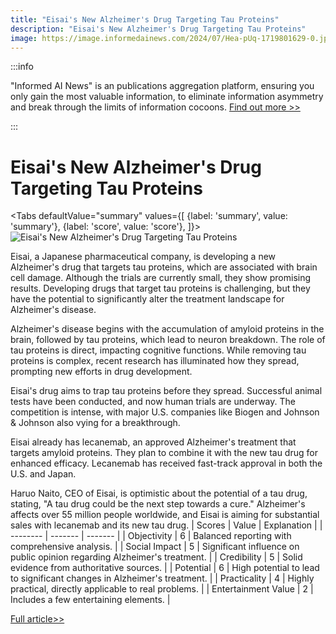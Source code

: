 ```yaml
---
title: "Eisai's New Alzheimer's Drug Targeting Tau Proteins"
description: "Eisai's New Alzheimer's Drug Targeting Tau Proteins"
image: https://image.informedainews.com/2024/07/Hea-pUq-1719801629-0.jpg
---
```



:::info

"Informed AI News" is an publications aggregation platform, ensuring you only gain the most valuable information, to eliminate information asymmetry and break through the limits of information cocoons.  [Find out more >>](/)

:::

# Eisai's New Alzheimer's Drug Targeting Tau Proteins


<Tabs
	defaultValue="summary"
	values={[
	{label: 'summary', value: 'summary'},
	{label: 'score', value: 'score'},
]}>
<TabItem value="summary">
<img
  src="https://image.informedainews.com/2024/07/Hea-pUq-1719801629-0.jpg"
  alt="Eisai's New Alzheimer's Drug Targeting Tau Proteins"
/>



Eisai, a Japanese pharmaceutical company, is developing a new Alzheimer's drug that targets tau proteins, which are associated with brain cell damage. Although the trials are currently small, they show promising results. Developing drugs that target tau proteins is challenging, but they have the potential to significantly alter the treatment landscape for Alzheimer's disease.

Alzheimer's disease begins with the accumulation of amyloid proteins in the brain, followed by tau proteins, which lead to neuron breakdown. The role of tau proteins is direct, impacting cognitive functions. While removing tau proteins is complex, recent research has illuminated how they spread, prompting new efforts in drug development.

Eisai's drug aims to trap tau proteins before they spread. Successful animal tests have been conducted, and now human trials are underway. The competition is intense, with major U.S. companies like Biogen and Johnson & Johnson also vying for a breakthrough.

Eisai already has lecanemab, an approved Alzheimer's treatment that targets amyloid proteins. They plan to combine it with the new tau drug for enhanced efficacy. Lecanemab has received fast-track approval in both the U.S. and Japan.

Haruo Naito, CEO of Eisai, is optimistic about the potential of a tau drug, stating, "A tau drug could be the next step towards a cure." Alzheimer's affects over 55 million people worldwide, and Eisai is aiming for substantial sales with lecanemab and its new tau drug.
</TabItem>
<TabItem value="score">
	| Scores     | Value   | Explanation |
	| -------- | ------- | ------- |
	| Objectivity  | 6    | Balanced reporting with comprehensive analysis.    |
	| Social Impact | 5     | Significant influence on public opinion regarding Alzheimer's treatment.    |
	| Credibility    | 5    | Solid evidence from authoritative sources.    |
	| Potential    | 6    | High potential to lead to significant changes in Alzheimer's treatment.    |
	| Practicality    | 4    | Highly practical, directly applicable to real problems.    |
	| Entertainment Value    | 2    | Includes a few entertaining elements.    |
</TabItem>
</Tabs>

[Full article>>](https://asia.nikkei.com/Business/Pharmaceuticals/Japan-s-Eisai-aims-for-2030-U.S.-release-of-new-Alzheimer-s-drug)
